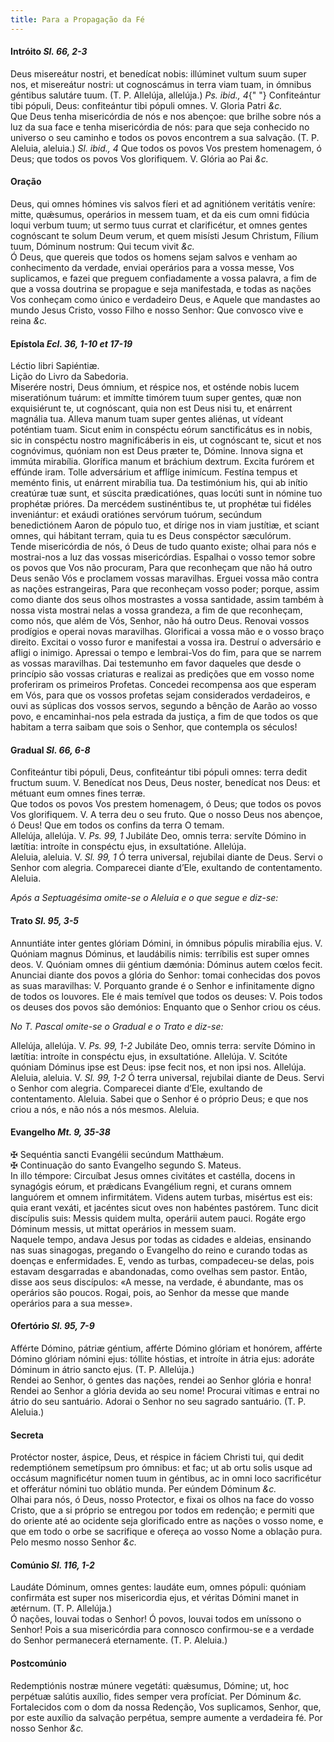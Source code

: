```yaml
---
title: Para a Propagação da Fé
---
```


<h4 class="text-center">
  Intróito <em>Sl. 66, 2-3</em>
</h4>
<div class="grid grid-cols-2 gap-5">
  <div class="col-6 dropcaps text-justify">
    Deus misereátur nostri, et benedícat nobis: illúminet vultum suum super nos,
    et misereátur nostri: ut cognoscámus in terra viam tuam, in ómnibus géntibus
    salutáre tuum. (T. P. Allelúja, allelúja.) <em>Ps. ibid., 4</em>{" "}
    Confiteántur tibi pópuli, Deus: confiteántur tibi pópuli omnes. V. Gloria
    Patri <em>&c.</em>
  </div>
  <div class="col-6 dropcaps text-justify">
    Que Deus tenha misericórdia de nós e nos abençoe: que brilhe sobre nós a luz
    da sua face e tenha misericórdia de nós: para que seja conhecido no universo
    o seu caminho e todos os povos encontrem a sua salvação. (T. P. Aleluia,
    aleluia.) <em>Sl. ibid., 4</em> Que todos os povos Vos prestem homenagem, ó
    Deus; que todos os povos Vos glorifiquem. V. Glória ao Pai <em>&c.</em>
  </div>
</div>

<h4 class="text-center">Oração</h4>
<div class="grid grid-cols-2 gap-5">
  <div class="col-6 dropcaps text-justify">
    Deus, qui omnes hómines vis salvos fíeri et ad agnitiónem veritátis veníre:
    mitte, quǽsumus, operários in messem tuam, et da eis cum omni fidúcia loqui
    verbum tuum; ut sermo tuus currat et clarificétur, et omnes gentes
    cognóscant te solum Deum verum, et quem misísti Jesum Christum, Fílium tuum,
    Dóminum nostrum: Qui tecum vivit <em>&c.</em>
  </div>
  <div class="col-6 dropcaps text-justify">
    Ó Deus, que quereis que todos os homens sejam salvos e venham ao
    conhecimento da verdade, enviai operários para a vossa messe, Vos
    suplicamos, e fazei que preguem confiadamente a vossa palavra, a fim de que
    a vossa doutrina se propague e seja manifestada, e todas as nações Vos
    conheçam como único e verdadeiro Deus, e Aquele que mandastes ao mundo Jesus
    Cristo, vosso Filho e nosso Senhor: Que convosco vive e reina <em>&c.</em>
  </div>
</div>

<h4 class="text-center">
  Epístola <em>Ecl. 36, 1-10 et 17-19</em>
</h4>
<div class="grid grid-cols-2 gap-5">
  <div class="col-6 text-justify">Léctio libri Sapiéntiæ.</div>
  <div class="col-6 text-justify">Lição do Livro da Sabedoria.</div>
  <div class="col-6 dropcaps text-justify">
    Miserére nostri, Deus ómnium, et réspice nos, et osténde nobis lucem
    miseratiónum tuárum: et immítte timórem tuum super gentes, quæ non
    exquisiérunt te, ut cognóscant, quia non est Deus nisi tu, et enárrent
    magnália tua. Alleva manum tuam super gentes aliénas, ut vídeant poténtiam
    tuam. Sicut enim in conspéctu eórum sanctificátus es in nobis, sic in
    conspéctu nostro magnificáberis in eis, ut cognóscant te, sicut et nos
    cognóvimus, quóniam non est Deus præter te, Dómine. Innova signa et immúta
    mirabília. Glorífica manum et bráchium dextrum. Excita furórem et effúnde
    iram. Tolle adversárium et afflíge inimícum. Festína tempus et meménto
    finis, ut enárrent mirabília tua. Da testimónium his, qui ab inítio creatúræ
    tuæ sunt, et súscita prædicatiónes, quas locúti sunt in nómine tuo prophétæ
    prióres. Da mercédem sustinéntibus te, ut prophétæ tui fidéles inveniántur:
    et exáudi oratiónes servórum tuórum, secúndum benedictiónem Aaron de pópulo
    tuo, et dírige nos in viam justítiæ, et sciant omnes, qui hábitant terram,
    quia tu es Deus conspéctor sæculórum.
  </div>
  <div class="col-6 dropcaps text-justify">
    Tende misericórdia de nós, ó Deus de tudo quanto existe; olhai para nós e
    mostrai-nos a luz das vossas misericórdias. Espalhai o vosso temor sobre os
    povos que Vos não procuram, Para que reconheçam que não há outro Deus senão
    Vós e proclamem vossas maravilhas. Erguei vossa mão contra as nações
    estrangeiras, Para que reconheçam vosso poder; porque, assim como diante dos
    seus olhos mostrastes a vossa santidade, assim também à nossa vista mostrai
    nelas a vossa grandeza, a fim de que reconheçam, como nós, que além de Vós,
    Senhor, não há outro Deus. Renovai vossos prodígios e operai novas
    maravilhas. Glorificai a vossa mão e o vosso braço direito. Excitai o vosso
    furor e manifestai a vossa ira. Destruí o adversário e afligi o inimigo.
    Apressai o tempo e lembrai-Vos do fim, para que se narrem as vossas
    maravilhas. Dai testemunho em favor daqueles que desde o princípio são
    vossas criaturas e realizai as predições que em vosso nome proferiram os
    primeiros Profetas. Concedei recompensa aos que esperam em Vós, para que os
    vossos profetas sejam considerados verdadeiros, e ouvi as súplicas dos
    vossos servos, segundo a bênção de Aarão ao vosso povo, e encaminhai-nos
    pela estrada da justiça, a fim de que todos os que habitam a terra saibam
    que sois o Senhor, que contempla os séculos!
  </div>
</div>

<h4 class="text-center">
  Gradual <em>Sl. 66, 6-8</em>
</h4>
<div class="grid grid-cols-2 gap-5">
  <div class="col-6 dropcaps text-justify">
    Confiteántur tibi pópuli, Deus, confiteántur tibi pópuli omnes: terra dedit
    fructum suum. V. Benedícat nos Deus, Deus noster, benedícat nos Deus: et
    métuant eum omnes fines terræ.
  </div>
  <div class="col-6 dropcaps text-justify">
    Que todos os povos Vos prestem homenagem, ó Deus; que todos os povos Vos
    glorifiquem. V. A terra deu o seu fruto. Que o nosso Deus nos abençoe, ó
    Deus! Que em todos os confins da terra O temam.
  </div>
  <div class="col-6 text-justify">
    Allelúja, allelúja. V. <em>Ps. 99, 1</em> Jubiláte Deo, omnis terra: servíte
    Dómino in lætítia: introíte in conspéctu ejus, in exsultatióne. Allelúja.
  </div>
  <div class="col-6 text-justify">
    Aleluia, aleluia. V. <em>Sl. 99, 1</em> Ó terra universal, rejubilai diante
    de Deus. Servi o Senhor com alegria. Comparecei diante d’Ele, exultando de
    contentamento. Aleluia.
  </div>
</div>

<em>Após a Septuagésima omite-se o Aleluia e o que segue e diz-se:</em>

<h4 class="text-center">
  Trato <em>Sl. 95, 3-5</em>
</h4>
<div class="grid grid-cols-2 gap-5">
  <div class="col-6 dropcaps text-justify">
    Annuntiáte inter gentes glóriam Dómini, in ómnibus pópulis mirabília ejus.
    V. Quóniam magnus Dóminus, et laudábilis nimis: terríbilis est super omnes
    deos. V. Quóniam omnes dii géntium dæmónia: Dóminus autem cœlos fecit.
  </div>
  <div class="col-6 dropcaps text-justify">
    Anunciai diante dos povos a glória do Senhor: tomai conhecidas dos povos as
    suas maravilhas: V. Porquanto grande é o Senhor e infinitamente digno de
    todos os louvores. Ele é mais temível que todos os deuses: V. Pois todos os
    deuses dos povos são demónios: Enquanto que o Senhor criou os céus.
  </div>
</div>

<em>No T. Pascal omite-se o Gradual e o Trato e diz-se:</em>

<div class="grid grid-cols-2 gap-5">
  <div class="col-6 text-justify">
    Allelúja, allelúja. V. <em>Ps. 99, 1-2</em> Jubiláte Deo, omnis terra:
    servíte Dómino in lætítia: introíte in conspéctu ejus, in exsultatióne.
    Allelúja. V. Scitóte quóniam Dóminus ipse est Deus: ipse fecit nos, et non
    ipsi nos. Allelúja.
  </div>
  <div class="col-6 text-justify">
    Aleluia, aleluia. V. <em>Sl. 99, 1-2</em> Ó terra universal, rejubilai
    diante de Deus. Servi o Senhor com alegria. Comparecei diante d’Ele,
    exultando de contentamento. Aleluia. Sabei que o Senhor é o próprio Deus; e
    que nos criou a nós, e não nós a nós mesmos. Aleluia.
  </div>
</div>

<h4 class="text-center">
  Evangelho <em>Mt. 9, 35-38</em>
</h4>
<div class="grid grid-cols-2 gap-5">
  <div class="col-6 text-justify">
    <span class="text-danger">&#10016;</span> Sequéntia sancti Evangélii
    secúndum Matthǽum.
  </div>
  <div class="col-6 text-justify">
    <span class="text-danger">&#10016;</span> Continuação do santo Evangelho
    segundo S. Mateus.
  </div>
  <div class="col-6 dropcaps text-justify">
    In illo témpore: Circuíbat Jesus omnes civitátes et castélla, docens in
    synagógis eórum, et prǽdicans Evangélium regni, et curans omnem languórem et
    omnem infirmitátem. Videns autem turbas, misértus est eis: quia erant
    vexáti, et jacéntes sicut oves non habéntes pastórem. Tunc dicit discípulis
    suis: Messis quidem multa, operárii autem pauci. Rogáte ergo Dóminum messis,
    ut mittat operários in messem suam.
  </div>
  <div class="col-6 dropcaps text-justify">
    Naquele tempo, andava Jesus por todas as cidades e aldeias, ensinando nas
    suas sinagogas, pregando o Evangelho do reino e curando todas as doenças e
    enfermidades. E, vendo as turbas, compadeceu-se delas, pois estavam
    desgarradas e abandonadas, como ovelhas sem pastor. Então, disse aos seus
    discípulos: «A messe, na verdade, é abundante, mas os operários são poucos.
    Rogai, pois, ao Senhor da messe que mande operários para a sua messe».
  </div>
</div>

<h4 class="text-center">
  Ofertório <em>Sl. 95, 7-9</em>
</h4>
<div class="grid grid-cols-2 gap-5">
  <div class="col-6 dropcaps text-justify">
    Afférte Dómino, pátriæ géntium, afférte Dómino glóriam et honórem, afférte
    Dómino glóriam nómini ejus: tóllite hóstias, et introíte in átria ejus:
    adoráte Dóminum in átrio sancto ejus. (T. P. Allelúja.)
  </div>
  <div class="col-6 dropcaps text-justify">
    Rendei ao Senhor, ó gentes das nações, rendei ao Senhor glória e honra!
    Rendei ao Senhor a glória devida ao seu nome! Procurai vítimas e entrai no
    átrio do seu santuário. Adorai o Senhor no seu sagrado santuário. (T. P.
    Aleluia.)
  </div>
</div>

<h4 class="text-center">Secreta</h4>
<div class="grid grid-cols-2 gap-5">
  <div class="col-6 dropcaps text-justify">
    Protéctor noster, áspice, Deus, et réspice in fáciem Christi tui, qui dedit
    redemptiónem semetípsum pro ómnibus: et fac; ut ab ortu solis usque ad
    occásum magnificétur nomen tuum in géntibus, ac in omni loco sacrificétur et
    offerátur nómini tuo oblátio munda. Per eúndem Dóminum <em>&c.</em>
  </div>
  <div class="col-6 dropcaps text-justify">
    Olhai para nós, ó Deus, nosso Protector, e fixai os olhos na face do vosso
    Cristo, que a si próprio se entregou por todos em redenção; e permiti que do
    oriente até ao ocidente seja glorificado entre as nações o vosso nome, e que
    em todo o orbe se sacrifique e ofereça ao vosso Nome a oblação pura. Pelo
    mesmo nosso Senhor <em>&c.</em>
  </div>
</div>

<h4 class="text-center">
  Comúnio <em>Sl. 116, 1-2</em>
</h4>
<div class="grid grid-cols-2 gap-5">
  <div class="col-6 dropcaps text-justify">
    Laudáte Dóminum, omnes gentes: laudáte eum, omnes pópuli: quóniam confirmáta
    est super nos misericordia ejus, et véritas Dómini manet in ætérnum. (T. P.
    Allelúja.)
  </div>
  <div class="col-6 dropcaps text-justify">
    Ó nações, louvai todas o Senhor! Ó povos, louvai todos em uníssono o Senhor!
    Pois a sua misericórdia para connosco confirmou-se e a verdade do Senhor
    permanecerá eternamente. (T. P. Aleluia.)
  </div>
</div>

<h4 class="text-center">Postcomúnio</h4>
<div class="grid grid-cols-2 gap-5">
  <div class="col-6 dropcaps text-justify">
    Redemptiónis nostræ múnere vegetáti: quǽsumus, Dómine; ut, hoc perpétuæ
    salútis auxílio, fides semper vera profíciat. Per Dóminum <em>&c.</em>
  </div>
  <div class="col-6 dropcaps text-justify">
    Fortalecidos com o dom da nossa Redenção, Vos suplicamos, Senhor, que, por
    este auxílio da salvação perpétua, sempre aumente a verdadeira fé. Por nosso
    Senhor <em>&c.</em>
  </div>
</div>
